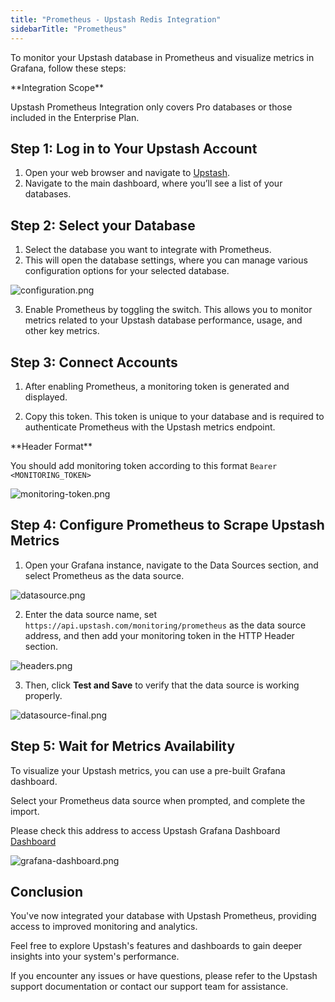```yaml
---
title: "Prometheus - Upstash Redis Integration"
sidebarTitle: "Prometheus"
---
```


To monitor your Upstash database in Prometheus and visualize metrics in Grafana, follow these steps:

<Check >
**Integration Scope**

Upstash Prometheus Integration only covers Pro databases or those included in the Enterprise Plan.

</Check>

## **Step 1: Log in to Your Upstash Account**

1. Open your web browser and navigate to [Upstash](https://console.upstash.com/).
2. Navigate to the main dashboard, where you’ll see a list of your databases.

## **Step 2: Select your Database**

1. Select the database you want to integrate with Prometheus.
2. This will open the database settings, where you can manage various configuration options for your selected database.

![configuration.png](/img/prometheus/configuration.png)

3. Enable Prometheus by toggling the switch. This allows you to monitor metrics related to your Upstash database performance, usage, and other key metrics.

## **Step 3: Connect Accounts**

1. After enabling Prometheus, a monitoring token is generated and displayed.

2. Copy this token. This token is unique to your database and is required to authenticate Prometheus with the Upstash metrics endpoint.

<Check >
**Header Format**

You should add monitoring token according to this format `Bearer <MONITORING_TOKEN>`

</Check>

![monitoring-token.png](/img/prometheus/monitoring-token.png)

## **Step 4: Configure Prometheus to Scrape Upstash Metrics**

1. Open your Grafana instance, navigate to the Data Sources section, and select Prometheus as the data source.

![datasource.png](/img/prometheus/datasource.png)

2. Enter the data source name, set `https://api.upstash.com/monitoring/prometheus` as the data source address, and then add your monitoring token in the HTTP Header section.

![headers.png](/img/prometheus/headers.png)

3. Then, click <b>Test and Save</b> to verify that the data source is working properly.

![datasource-final.png](/img/prometheus/datasource-final.png)

## **Step 5: Wait for Metrics Availability**

To visualize your Upstash metrics, you can use a pre-built Grafana dashboard.

Select your Prometheus data source when prompted, and complete the import.

Please check this address to access Upstash Grafana Dashboard <a href="https://grafana.com/grafana/dashboards/22257-upstash-redis-dashboard/"> Dashboard </a>

![grafana-dashboard.png](/img/prometheus/grafana-dashboard.png)

## **Conclusion**

You've now integrated your database with Upstash Prometheus, providing access to improved monitoring and analytics.

Feel free to explore Upstash's features and dashboards to gain deeper insights into your system's performance.

If you encounter any issues or have questions, please refer to the Upstash support documentation or contact our support team for assistance.
